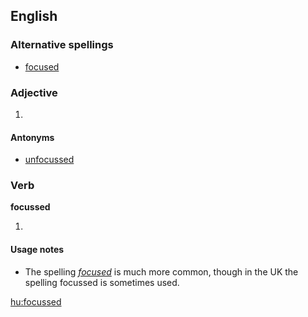 ==English==

===Alternative spellings===
* [[focused]]

===Adjective===
{{en-adj}}

# {{UK}} {{alternative spelling of|[[focused]]}}

====Antonyms====
* [[unfocussed]]

===Verb===
'''focussed'''

# {{UK}} {{past of|[[focus]]}}

====Usage notes====
* The spelling ''[[focused]]'' is much more common, though in the UK the spelling focussed is sometimes used.

[[hu:focussed]]